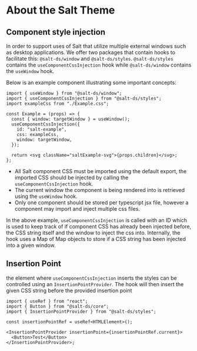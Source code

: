 
<Meta title="Styles/About the Style injection system" />

# About the Salt Theme

## Component style injection

In order to support uses of Salt that utilize multiple external windows such as desktop applications. We offer two packages that contain hooks to facilitate this: `@salt-ds/window` and `@salt-ds/styles`.
`@salt-ds/styles` contains the `useComponentCssInjection` hook while `@salt-ds/window` contains the `useWindow` hook.

Below is an example component illustrating some important concepts:

```tsx
import { useWindow } from "@salt-ds/window";
import { useComponentCssInjection } from "@salt-ds/styles";
import exampleCss from "./Example.css";

const Example = (props) => {
  const { window: targetWindow } = useWindow();
  useComponentCssInjection({
    id: "salt-example",
    css: exampleCss,
    window: targetWindow,
  });

  return <svg className="saltExample-svg">{props.children}</svg>;
};
```

- All Salt component CSS must be imported using the default export, the imported CSS should be injected by calling the `useComponentCssInjection` hook.
- The current window the component is being rendered into is retrieved using the `useWindow` hook.
- Only one component should be stored per typescript jsx file, however a component may import and inject multiple css files.

In the above example, `useComponentCssInjection` is called with an ID which is used to keep track of if component CSS has already been injected before,
the CSS string itself and the window to inject the css into. Internally, the hook uses a Map of Map objects to store if a CSS string has been injected into a given window.

## Insertion Point

the element where `useComponentCssInjection` inserts the styles can be controlled using an `InsertionPointProvider`. The hook will then insert the given CSS string before the provided insertion point

```tsx
import { useRef } from "react";
import { Button } from "@salt-ds/core";
import { InsertionPointProvider } from "@salt-ds/styles";

const insertionPointRef = useRef<HTMLElement>();

<InsertionPointProvider insertionPoint={insertionPointRef.current}>
  <Button>Test</Button>
</InsertionPointProvider>;
```
